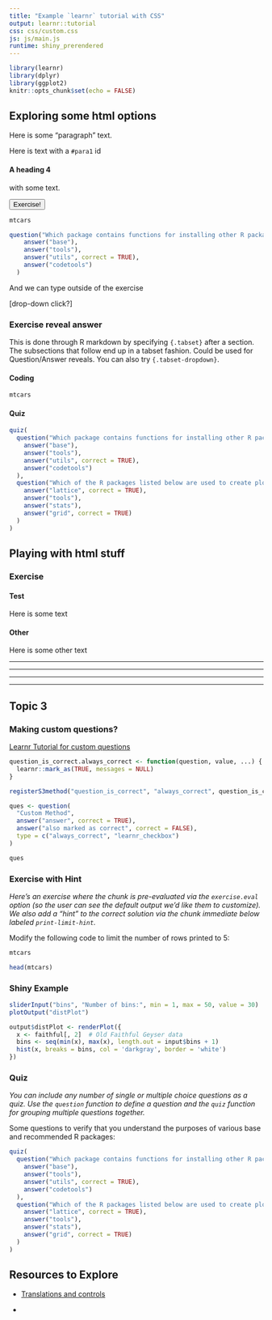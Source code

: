 ```yaml
---
title: "Example `learnr` tutorial with CSS"
output: learnr::tutorial
css: css/custom.css
js: js/main.js
runtime: shiny_prerendered
---
```


```r
library(learnr)
library(dplyr)
library(ggplot2)
knitr::opts_chunk$set(echo = FALSE)
```


## Exploring some html options

Here is some "paragraph" text.

<p id="para1"> Here is text with a `#para1` id </p>

#### A heading 4
with some text.

<button class="exer-button" onclick="toggleAnswer()">
    Exercise!
</button>
<div class="exer-block">

```r
mtcars
```

```r
question("Which package contains functions for installing other R packages?",
    answer("base"),
    answer("tools"),
    answer("utils", correct = TRUE),
    answer("codetools")
  )
```

</div>

And we can type outside of the exercise



[drop-down click?]

### Exercise reveal answer {.tabset .tabset-fade}
This is done through R markdown by specifying `{.tabset}` after a section. The subsections that follow end up in a tabset fashion. Could be used for Question/Answer reveals. You can also try `{.tabset-dropdown}`.

#### Coding
```r
mtcars
```


#### Quiz

```r
quiz(
  question("Which package contains functions for installing other R packages?",
    answer("base"),
    answer("tools"),
    answer("utils", correct = TRUE),
    answer("codetools")
  ),
  question("Which of the R packages listed below are used to create plots?",
    answer("lattice", correct = TRUE),
    answer("tools"),
    answer("stats"),
    answer("grid", correct = TRUE)
  )
)
```



## Playing with html stuff

### Exercise 

#### Test
Here is some text

#### Other
Here is some other text


<!-- <div class="exercise"> -->
<!--   <button class="exercise-button">Exercise</button> -->
<!--   <div class="exercise-content"> -->
<!--     Howdy y'all -->
<!--   </div> -->
<!-- </div> -->

<!-- <ul class="specialtabs"> -->
<!--   <li class="active">one</li>  -->
<!--   <li>Two</li>  -->
<!-- </ul> -->
***
***
***
***

## Topic 3

### Making custom questions?
[Learnr Tutorial for custom questions](https://learnr-examples.shinyapps.io/quiz_question/#section-custom-question-types)

```r
question_is_correct.always_correct <- function(question, value, ...) {
  learnr::mark_as(TRUE, messages = NULL)
}

registerS3method("question_is_correct", "always_correct", question_is_correct.always_correct)

ques <- question(
  "Custom Method",
  answer("answer", correct = TRUE),
  answer("also marked as correct", correct = FALSE),
  type = c("always_correct", "learnr_checkbox")
)
```

```r
ques
```


### Exercise with Hint

*Here's an exercise where the chunk is pre-evaluated via the `exercise.eval` option (so the user can see the default output we'd like them to customize). We also add a "hint" to the correct solution via the chunk immediate below labeled `print-limit-hint`.*

Modify the following code to limit the number of rows printed to 5:

```r
mtcars
```

```r
head(mtcars)
```


### Shiny Example
```r
sliderInput("bins", "Number of bins:", min = 1, max = 50, value = 30)
plotOutput("distPlot")
```

```r
output$distPlot <- renderPlot({
  x <- faithful[, 2]  # Old Faithful Geyser data
  bins <- seq(min(x), max(x), length.out = input$bins + 1)
  hist(x, breaks = bins, col = 'darkgray', border = 'white')
})
```

### Quiz

*You can include any number of single or multiple choice questions as a quiz. Use the `question` function to define a question and the `quiz` function for grouping multiple questions together.*

Some questions to verify that you understand the purposes of various base and recommended R packages:

```r
quiz(
  question("Which package contains functions for installing other R packages?",
    answer("base"),
    answer("tools"),
    answer("utils", correct = TRUE),
    answer("codetools")
  ),
  question("Which of the R packages listed below are used to create plots?",
    answer("lattice", correct = TRUE),
    answer("tools"),
    answer("stats"),
    answer("grid", correct = TRUE)
  )
)
```

## Resources to Explore

* [Translations and controls](https://rstudio.github.io/learnr/articles/multilang.html)

* 
